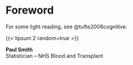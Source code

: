 # Foreword {.unnumbered}

For some light reading, see @tufte2006cognitive.

{{< lipsum 2 random=true >}}

**Paul Smith**<br>
Statistician – NHS Blood and Transplant
